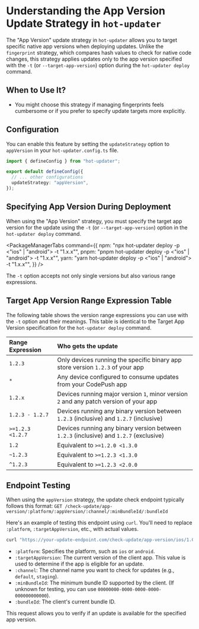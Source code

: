 
# Understanding the App Version Update Strategy in `hot-updater`

The "App Version" update strategy in `hot-updater` allows you to target specific native app versions when deploying updates. Unlike the `fingerprint` strategy, which compares hash values to check for native code changes, this strategy applies updates only to the app version specified with the `-t` (or `--target-app-version`) option during the `hot-updater deploy` command.

## When to Use It?

- You might choose this strategy if managing fingerprints feels cumbersome or if you prefer to specify update targets more explicitly.

## Configuration

You can enable this feature by setting the `updateStrategy` option to `appVersion` in your `hot-updater.config.ts` file.

```typescript title="hot-updater.config.ts"
import { defineConfig } from "hot-updater";

export default defineConfig({
  // ... other configurations
  updateStrategy: "appVersion",
});
```

## Specifying App Version During Deployment

When using the "App Version" strategy, you must specify the target app version for the update using the `-t` (or `--target-app-version`) option in the `hot-updater deploy` command.

<PackageManagerTabs command={{
  npm: "npx hot-updater deploy -p <\"ios\" | \"android\"> -t \"1.x.x\"",
  pnpm: "pnpm hot-updater deploy -p <\"ios\" | \"android\"> -t \"1.x.x\"",
  yarn: "yarn hot-updater deploy -p <\"ios\" | \"android\"> -t \"1.x.x\"",
}} />

The `-t` option accepts not only single versions but also various range expressions.

## Target App Version Range Expression Table

The following table shows the version range expressions you can use with the `-t` option and their meanings. This table is identical to the Target App Version specification for the `hot-updater deploy` command.

| Range Expression | Who gets the update                                                              |
| :--------------- | :------------------------------------------------------------------------------- |
| `1.2.3`          | Only devices running the specific binary app store version `1.2.3` of your app   |
| `*`              | Any device configured to consume updates from your CodePush app                  |
| `1.2.x`          | Devices running major version `1`, minor version `2` and any patch version of your app |
| `1.2.3 - 1.2.7`  | Devices running any binary version between `1.2.3` (inclusive) and `1.2.7` (inclusive) |
| `>=1.2.3 <1.2.7` | Devices running any binary version between `1.2.3` (inclusive) and `1.2.7` (exclusive) |
| `1.2`            | Equivalent to `>=1.2.0 <1.3.0`                                                   |
| `~1.2.3`         | Equivalent to `>=1.2.3 <1.3.0`                                                   |
| `^1.2.3`         | Equivalent to `>=1.2.3 <2.0.0`                                                   |

## Endpoint Testing

When using the `appVersion` strategy, the update check endpoint typically follows this format:
`GET /check-update/app-version/:platform/:appVersion/:channel/:minBundleId/:bundleId`

Here's an example of testing this endpoint using `curl`. You'll need to replace `:platform`, `:targetAppVersion`, etc., with actual values.

```bash
curl "https://your-update-endpoint.com/check-update/app-version/ios/1.0.0/default/0/0"
```

-   `:platform`: Specifies the platform, such as `ios` or `android`.
-   `:targetAppVersion`: The current version of the client app. This value is used to determine if the app is eligible for an update.
-   `:channel`: The channel name you want to check for updates (e.g., `default`, `staging`).
-   `:minBundleId`: The minimum bundle ID supported by the client. (If unknown for testing, you can use `00000000-0000-0000-0000-000000000000`).
-   `:bundleId`: The client's current bundle ID.

This request allows you to verify if an update is available for the specified app version. 